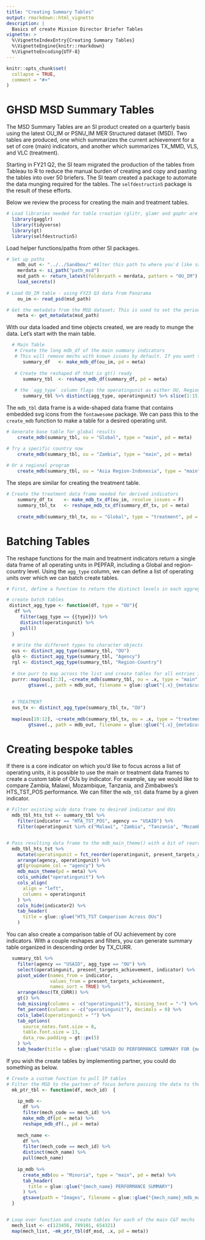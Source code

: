 ```yaml
---
title: "Creating Summary Tables"
output: rmarkdown::html_vignette
description: |
  Basics of create Mission Director Briefer Tables
vignette: >
  %\VignetteIndexEntry{Creating Summary Tables}
  %\VignetteEngine{knitr::rmarkdown}
  %\VignetteEncoding{UTF-8}
---
```

  
```r
knitr::opts_chunk$set(
  collapse = TRUE,
  comment = "#>"
)
```


# GHSD MSD Summary Tables

The MSD Summary Tables are an SI product created on a quarterly basis using the latest OU_IM or PSNU_IM MER Structured dataset (MSD). Two tables are produced, one which summarizes the current achievement for a set of core (main) indicators, and another which summarizes TX_MMD, VLS, and VLC (treatment). 

Starting in FY21 Q2, the SI team migrated the production of the tables from Tableau to R to reduce the manual burden of creating and copy and pasting the tables into over 50 briefers. The SI team created a package to automate the data munging required for the tables. The `selfdestructin5` package is the result of these efforts. 

Below we review the process for creating the main and treatment tables.

```r
# Load libraries needed for table creation (glitr, glamr and gophr are OHA-SI packages not on CRAN)
  library(gagglr)
  library(tidyverse)
  library(gt)
  library(selfdestructin5)
```

Load helper functions/paths from other SI packages.

```r

# Set up paths 
    mdb_out <- "../../Sandbox/" #Alter this path to where you'd like saved tables to go
    merdata <- si_path("path_msd")
    msd_path <- return_latest(folderpath = merdata, pattern = "OU_IM")
    load_secrets()
    
# Load OU_IM table - using FY23 Q3 data from Panorama
    ou_im <- read_psd(msd_path)

# Get the metadata from the MSD dataset; This is used to set the period and source.
    meta <- get_metadata(msd_path)
```

With our data loaded and time objects created, we are ready to munge the data. Let's start with the main table.
```r
  # Main Table
   # Create the long mdb_df of the main summary indicators 
   # This will remove mechs with known issues by default. If you want to keep all mechs set `resolve_issues == FALSE`
      summary_df   <- make_mdb_df(ou_im, pd = meta)
    
   # Create the reshaped df that is gt() ready
      summary_tbl  <- reshape_mdb_df(summary_df, pd = meta)
    
   # the `agg_type` column flags the operatingunit as either OU, Region-Country or Agency
      summary_tbl %>% distinct(agg_type, operatingunit) %>% slice(1:15)
```

The `mdb_tbl` data frame is a wide-shaped data frame that contains embedded svg icons from the `fontawesome` package. We can pass this to the `create_mdb` function to make a table for a desired operating unit.

```r

# Generate base table for global results
    create_mdb(summary_tbl, ou = "Global", type = "main", pd = meta)

# Try a specific country now
    create_mdb(summary_tbl, ou = "Zambia", type = "main", pd = meta)
    
# Or a regional program
    create_mdb(summary_tbl, ou = "Asia Region-Indonesia", type = "main", pd = meta)

```

The steps are similar for creating the treatment table.
```r

# Create the treatment data frame needed for derived indicators
    summary_df_tx    <- make_mdb_tx_df(ou_im, resolve_issues = F)
    summary_tbl_tx   <- reshape_mdb_tx_df(summary_df_tx, pd = meta)
    
    create_mdb(summary_tbl_tx, ou = "Global", type = "treatment", pd = meta)
```

# Batching Tables
The reshape functions for the main and treatment indicators return a single data frame of all operating units in PEPFAR, including a Global and region-country level. Using the `agg_type` column, we can define a list of operating units over which we can batch create tables. 

```r
# First, define a function to return the distinct levels in each aggregation type

# create batch tables
 distinct_agg_type <- function(df, type = "OU"){
   df %>% 
     filter(agg_type == {{type}}) %>% 
     distinct(operatingunit) %>% 
     pull()
  }
  
  # Write the different types to character objects
  ous <- distinct_agg_type(summary_tbl, "OU")
  glb <- distinct_agg_type(summary_tbl, "Agency")
  rgl <- distinct_agg_type(summary_tbl, "Region-Country")
  
  # Use purr to map across the list and create tables for all entries in each object
  purrr::map(ous[2:3], ~create_mdb(summary_tbl, ou = .x, type = "main", pd = meta) %>% 
        gtsave(., path = mdb_out, filename = glue::glue("{.x}_{meta$curr_pd}_mdb_main.png")))
  
  
  # TREATMENT
  ous_tx <- distinct_agg_type(summary_tbl_tx, "OU")
  
  map(ous[10:12], ~create_mdb(summary_tbl_tx, ou = .x, type = "treatment", pd = meta) %>% 
        gtsave(., path = mdb_out, filename = glue::glue("{.x}_{meta$curr_pd}_mdb_treatment.png")))
```

# Creating bespoke tables
If there is a core indicator on which you'd like to focus across a list of operating units, it is possible to use the main or treatment data frames to create a custom table of OUs by indicator. For example, say we would like to compare Zambia, Malawi, Mozambique, Tanzania, and Zimbabwes's HTS_TST_POS performance. We can filter the `mdb_tbl` data frame by a given indicator.

```r

# Filter existing wide data frame to desired indicator and OUs
  mdb_tbl_hts_tst <- summary_tbl %>% 
    filter(indicator == "HTA_TST_POS", agency == "USAID") %>% 
    filter(operatingunit %in% c("Malawi", "Zambia", "Tanzania", "Mozambique", "Zimbabwe"))


# Pass resulting data frame to the mdb_main_theme() with a bit of rearranging to get a desired sort order.
  mdb_tbl_hts_tst %>% 
    mutate(operatingunit = fct_reorder(operatingunit, present_targets_achievement, .desc = T)) %>%  
    arrange(agency, operatingunit) %>% 
    gt(groupname_col = "agency") %>% 
    mdb_main_theme(pd = meta) %>% 
    cols_unhide("operatingunit") %>% 
    cols_align(
      align = "left",
      columns = operatingunit
    ) %>% 
    cols_hide(indicator2) %>% 
    tab_header(
      title = glue::glue("HTS_TST Comparison Across OUs")
    )

```

You can also create a comparison table of OU achievement by core indicators. With a couple reshapes and filters, you can generate summary table organized in descending order by TX_CURR. 

```r

  summary_tbl %>% 
    filter(agency == "USAID", agg_type == "OU") %>% 
    select(operatingunit, present_targets_achievement, indicator) %>% 
    pivot_wider(names_from = indicator, 
                values_from = present_targets_achievement,
                names_sort = TRUE) %>% 
    arrange(desc(TX_CURR)) %>% 
    gt() %>% 
    sub_missing(columns = -c("operatingunit"), missing_text = "-") %>% 
    fmt_percent(columns = -c("operatingunit"), decimals = 0) %>% 
    cols_label(operatingunit = "") %>% 
    tab_options(
      source_notes.font.size = 8,
      table.font.size = 13, 
      data_row.padding = gt::px(5)
    ) %>% 
    tab_header(title = glue::glue("USAID OU PERFORMANCE SUMMARY FOR {meta$curr_pd}"))
```

If you wish the create tables by implementing partner, you could do something as below.
```r
# Create a custom function to pull IP tables
# Filter the MSD to the partner of focus before passing the data to the reshape_msd_df()
  mk_ptr_tbl <- function(df, mech_id)  {
    
    ip_mdb <- 
      df %>% 
      filter(mech_code == mech_id) %>% 
      make_mdb_df(pd = meta) %>% 
      reshape_mdb_df(., pd = meta) 
    
    mech_name <-  
      df %>% 
      filter(mech_code == mech_id) %>%
      distinct(mech_name) %>% 
      pull(mech_name)
    
    ip_mdb %>%   
      create_mdb(ou = "Minoria", type = "main", pd = meta) %>% 
      tab_header(
        title = glue::glue("{mech_name} PERFORMANCE SUMMARY")
      ) %>% 
      gtsave(path = "Images", filename = glue::glue("{mech_name}_mdb_main.png"))
  }


# Loop over function and create tables for each of the main C&T mechs
  mech_list <- c(123456, 789101, 654321)
  map(mech_list, ~mk_ptr_tbl(df_msd, .x, pd = meta))

```

